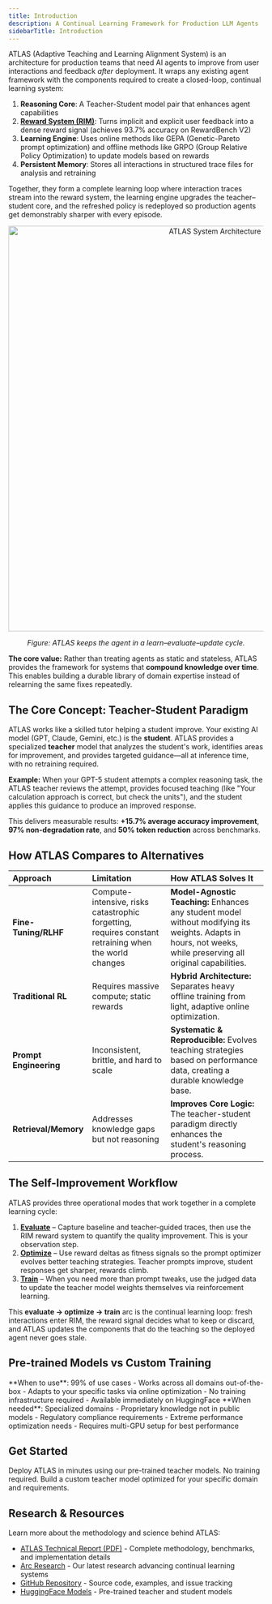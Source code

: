 ```yaml
---
title: Introduction
description: A Continual Learning Framework for Production LLM Agents
sidebarTitle: Introduction
---
```


ATLAS (Adaptive Teaching and Learning Alignment System) is an architecture for production teams that need AI agents to improve from user interactions and feedback *after* deployment. It wraps any existing agent framework with the components required to create a closed-loop, continual learning system:

1. **Reasoning Core**: A Teacher-Student model pair that enhances agent capabilities
2. **[Reward System (RIM)](/concepts/reward-design)**: Turns implicit and explicit user feedback into a dense reward signal (achieves 93.7% accuracy on RewardBench V2)
3. **Learning Engine**: Uses online methods like GEPA (Genetic-Pareto prompt optimization) and offline methods like GRPO (Group Relative Policy Optimization) to update models based on rewards
4. **Persistent Memory**: Stores all interactions in structured trace files for analysis and retraining

Together, they form a complete learning loop where interaction traces stream into the reward system, the learning engine upgrades the teacher–student core, and the refreshed policy is redeployed so production agents get demonstrably sharper with every episode.

<div align="center">
  <img src="/images/system-architecture.png" alt="ATLAS System Architecture" width="800" />
  <p><em>Figure: ATLAS keeps the agent in a learn–evaluate–update cycle.</em></p>
</div>

**The core value:** Rather than treating agents as static and stateless, ATLAS provides the framework for systems that **compound knowledge over time**. This enables building a durable library of domain expertise instead of relearning the same fixes repeatedly.

## The Core Concept: Teacher-Student Paradigm

ATLAS works like a skilled tutor helping a student improve. Your existing AI model (GPT, Claude, Gemini, etc.) is the **student**. ATLAS provides a specialized **teacher** model that analyzes the student's work, identifies areas for improvement, and provides targeted guidance—all at inference time, with no retraining required.

**Example:** When your GPT-5 student attempts a complex reasoning task, the ATLAS teacher reviews the attempt, provides focused teaching (like "Your calculation approach is correct, but check the units"), and the student applies this guidance to produce an improved response.

This delivers measurable results: **+15.7% average accuracy improvement**, **97% non-degradation rate**, and **50% token reduction** across benchmarks.

## How ATLAS Compares to Alternatives

| Approach | Limitation | How ATLAS Solves It |
| :--- | :--- | :--- |
| **Fine-Tuning/RLHF** | Compute-intensive, risks catastrophic forgetting, requires constant retraining when the world changes | **Model-Agnostic Teaching:** Enhances any student model without modifying its weights. Adapts in hours, not weeks, while preserving all original capabilities. |
| **Traditional RL** | Requires massive compute; static rewards | **Hybrid Architecture:** Separates heavy offline training from light, adaptive online optimization. |
| **Prompt Engineering** | Inconsistent, brittle, and hard to scale | **Systematic & Reproducible:** Evolves teaching strategies based on performance data, creating a durable knowledge base. |
| **Retrieval/Memory** | Addresses knowledge gaps but not reasoning | **Improves Core Logic:** The teacher-student paradigm directly enhances the student's reasoning process. |

## The Self-Improvement Workflow

ATLAS provides three operational modes that work together in a complete learning cycle:

1. **[Evaluate](/quickstart#quick-evaluation-5-minutes)** – Capture baseline and teacher-guided traces, then use the RIM reward system to quantify the quality improvement. This is your observation step.
2. **[Optimize](/training/online/optimize-with-atlas)** – Use reward deltas as fitness signals so the prompt optimizer evolves better teaching strategies. Teacher prompts improve, student responses get sharper, rewards climb.
3. **[Train](/first-experiment)** – When you need more than prompt tweaks, use the judged data to update the teacher model weights themselves via reinforcement learning.

This **evaluate → optimize → train** arc is the continual learning loop: fresh interactions enter RIM, the reward signal decides what to keep or discard, and ATLAS updates the components that do the teaching so the deployed agent never goes stale.

## Pre-trained Models vs Custom Training

<CardGroup cols={2}>
  <Card title="Pre-trained ATLAS Models" icon="box">
    **When to use**: 99% of use cases
    - Works across all domains out-of-the-box
    - Adapts to your specific tasks via online optimization
    - No training infrastructure required
    - Available immediately on HuggingFace
  </Card>
  <Card title="Custom Teacher Training" icon="graduation-cap">
    **When needed**: Specialized domains
    - Proprietary knowledge not in public models
    - Regulatory compliance requirements
    - Extreme performance optimization needs
    - Requires multi-GPU setup for best performance
  </Card>
</CardGroup>

## Get Started

<CardGroup cols={2}>
  <Card
    title="Quickstart: Pre-trained Models"
    icon="play"
    href="/quickstart"
  >
    Deploy ATLAS in minutes using our pre-trained teacher models. No training required.
  </Card>
  <Card
    title="Custom Training"
    icon="graduation-cap"
    href="/first-experiment"
  >
    Build a custom teacher model optimized for your specific domain and requirements.
  </Card>
</CardGroup>

## Research & Resources

Learn more about the methodology and science behind ATLAS:

- [ATLAS Technical Report (PDF)](/ATLAS-Technical-Report.pdf) - Complete methodology, benchmarks, and implementation details
- [Arc Research](https://www.arc.computer/research) - Our latest research advancing continual learning systems
- [GitHub Repository](https://github.com/Arc-Computer/ATLAS) - Source code, examples, and issue tracking
- [HuggingFace Models](https://huggingface.co/Arc-Intelligence) - Pre-trained teacher and student models
